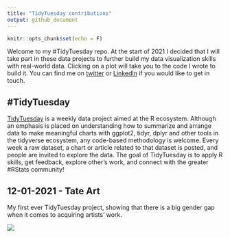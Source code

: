 ```yaml
---
title: "TidyTuesday contributions"
output: github_document
---
```


```r
knitr::opts_chunk$set(echo = F)
```

Welcome to my #TidyTuesday repo. At the start of 2021 I decided that I will take part in these data projects to further build my data visualization skills with real-world data. Clicking on a plot will take you to the code I wrote to build it. You can find me on [twitter](https://twitter.com/maudgrol) or [LinkedIn](https://www.linkedin.com/in/maud-grol-8033b312/) if you would like to get in touch.  


## #TidyTuesday
[TidyTuesday](https://github.com/rfordatascience/tidytuesday) is a weekly data project aimed at the R ecosystem. Although an emphasis is placed on understanding how to summarize and arrange data to make meaningful charts with ggplot2, tidyr, dplyr and other tools in the tidyverse ecosystem, any code-based methodology is welcome. Every week a raw dataset, a chart or article related to that dataset is posted, and people are invited to explore the data. The goal of TidyTuesday is to apply R skills, get feedback, explore other’s work, and connect with the greater #RStats community! 


## 12-01-2021 - Tate Art
My first ever TidyTuesday project, showing that there is a big gender gap when it comes to acquiring artists' work.

<a href='code/TT_12Jan2021.R' target='_blank'><img src="plots/acquired_work_gender.png" align="center"/></a>


